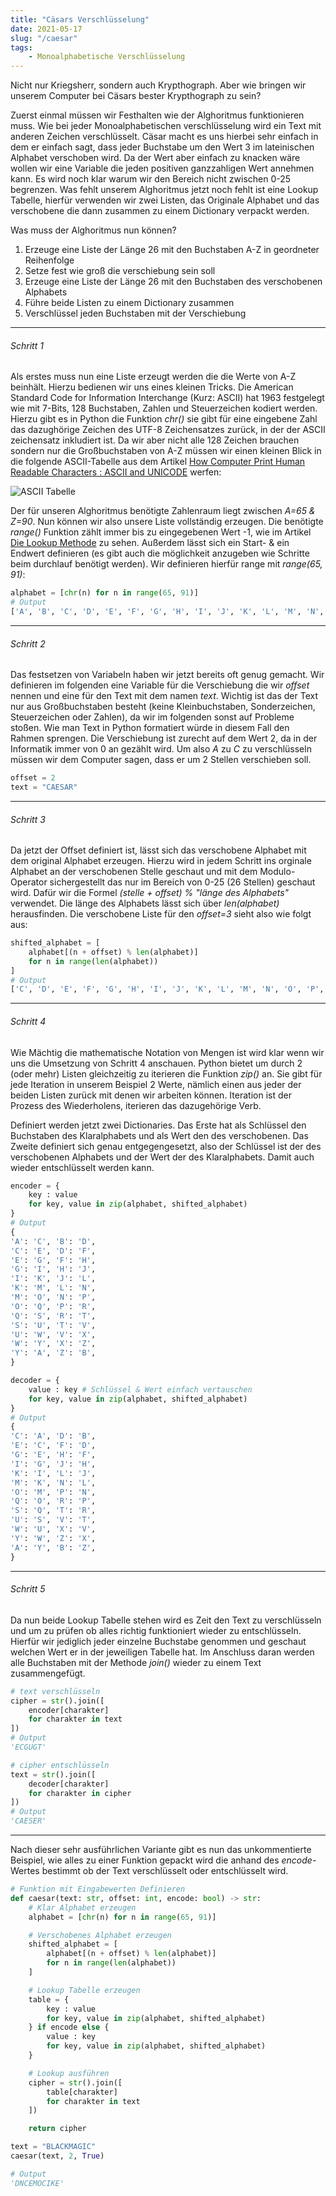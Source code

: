 ```yaml
---
title: "Cäsars Verschlüsselung"
date: 2021-05-17
slug: "/caesar"
tags:
	- Monoalphabetische Verschlüsselung
---
```


Nicht nur Kriegsherr, sondern auch Krypthograph. Aber wie bringen wir unserem Computer bei Cäsars bester Krypthograph zu sein? 

Zuerst einmal müssen wir Festhalten wie der Alghoritmus funktionieren muss. Wie bei jeder Monoalphabetischen verschlüsselung wird ein Text mit anderen Zeichen verschlüsselt. Cäsar macht es uns hierbei sehr einfach in dem er einfach sagt, dass jeder Buchstabe um den Wert 3 im lateinischen Alphabet verschoben wird. Da der Wert aber einfach zu knacken wäre wollen wir eine Variable die jeden positiven ganzzahligen Wert annehmen kann. Es wird noch klar warum wir den Bereich nicht zwischen 0-25 begrenzen. Was fehlt unserem Alghoritmus jetzt noch fehlt ist eine Lookup Tabelle, hierfür verwenden wir zwei Listen, das Originale Alphabet und das verschobene die dann zusammen zu einem Dictionary verpackt werden.

Was muss der Alghoritmus nun können?
1. Erzeuge eine Liste der Länge 26 mit den Buchstaben A-Z in geordneter Reihenfolge
2. Setze fest wie groß die verschiebung sein soll
3. Erzeuge eine Liste der Länge 26 mit den Buchstaben des verschobenen Alphabets
4. Führe beide Listen zu einem Dictionary zusammen
5. Verschlüssel jeden Buchstaben mit der Verschiebung

***
###### Schritt 1
Als erstes muss nun eine Liste erzeugt werden die die Werte von A-Z beinhält. Hierzu bedienen wir uns eines kleinen Tricks. Die American Standard Code for Information Interchange (Kurz: ASCII) hat 1963 festgelegt wie mit 7-Bits, 128 Buchstaben, Zahlen und Steuerzeichen kodiert werden. Hierzu gibt es in Python die Funktion *chr()* sie gibt für eine eingebene Zahl das dazughörige Zeichen des UTF-8 Zeichensatzes zurück, in der der ASCII zeichensatz inkludiert ist. Da wir aber nicht alle 128 Zeichen brauchen sondern nur die Großbuchstaben von A-Z müssen wir einen kleinen Blick in die folgende ASCII-Tabelle aus dem Artikel [How Computer Print Human Readable Characters : ASCII and UNICODE](https://medium.com/@mittaltanya1999/ascii-and-unicode-9627fdcfabd6) werfen:

![ASCII Tabelle](./ascii-table.jpeg)

Der für unseren Alghoritmus benötigte Zahlenraum liegt zwischen *A=65 & Z=90*. Nun können wir also unsere Liste vollständig erzeugen. Die benötigte *range()* Funktion zählt immer bis zu eingegebenen Wert -1, wie im Artikel [Die Lookup Methode](https://krypticstorys.gatsbyjs.io/lookup) zu sehen. Außerdem lässt sich ein Start- & ein Endwert definieren (es gibt auch die möglichkeit anzugeben wie Schritte beim durchlauf benötigt werden). Wir definieren hierfür range mit *range(65, 91)*:

```python
alphabet = [chr(n) for n in range(65, 91)]
# Output
['A', 'B', 'C', 'D', 'E', 'F', 'G', 'H', 'I', 'J', 'K', 'L', 'M', 'N', 'O', 'P', 'Q', 'R', 'S', 'T', 'U', 'V', 'W', 'X', 'Y', 'Z']
```
***
###### Schritt 2
Das festsetzen von Variabeln haben wir jetzt bereits oft genug gemacht. Wir definieren im folgenden eine Variable für die Verschiebung die wir *offset* nennen und eine für den Text mit dem namen *text*. Wichtig ist das der Text nur aus Großbuchstaben besteht (keine Kleinbuchstaben, Sonderzeichen, Steuerzeichen oder Zahlen), da wir im folgenden sonst auf Probleme stoßen. Wie man Text in Python formatiert würde in diesem Fall den Rahmen sprengen. Die Verschiebung ist zurecht auf dem Wert 2, da in der Informatik immer von 0 an gezählt wird. Um also *A* zu *C* zu verschlüsseln müssen wir dem Computer sagen, dass er um 2 Stellen verschieben soll.

```python
offset = 2
text = "CAESAR"
``` 
***
###### Schritt 3
Da jetzt der Offset definiert ist, lässt sich das verschobene Alphabet mit dem original Alphabet erzeugen. Hierzu wird in jedem Schritt ins orginale Alphabet an der verschobenen Stelle geschaut und mit dem Modulo-Operator sichergestellt das nur im Bereich von 0-25 (26 Stellen) geschaut wird. Dafür wir die Formel *(stelle + offset) % "länge des Alphabets"* verwendet. Die länge des Alphabets lässt sich über *len(alphabet)* herausfinden. Die verschobene Liste für den *offset=3* sieht also wie folgt aus:

```python
shifted_alphabet = [
	alphabet[(n + offset) % len(alphabet)]
	for n in range(len(alphabet))
]
# Output
['C', 'D', 'E', 'F', 'G', 'H', 'I', 'J', 'K', 'L', 'M', 'N', 'O', 'P', 'Q', 'R', 'S', 'T', 'U', 'V', 'W', 'X', 'Y', 'Z', 'A', 'B']
``` 
***
###### Schritt 4
Wie Mächtig die mathematische Notation von Mengen ist wird klar wenn wir uns die Umsetzung von Schritt 4 anschauen. Python bietet um durch 2 (oder mehr) Listen gleichzeitig zu iterieren die Funktion *zip()* an. Sie gibt für jede Iteration in unserem Beispiel 2 Werte, nämlich einen aus jeder der beiden Listen zurück mit denen wir arbeiten können. Iteration ist der Prozess des Wiederholens, iterieren das dazugehörige Verb.

Definiert werden jetzt zwei Dictionaries. Das Erste hat als Schlüssel den Buchstaben des Klaralphabets und als Wert den des verschobenen. Das Zweite definiert sich genau entgegengesetzt, also der Schlüssel ist der des verschobenen Alphabets und der Wert der des Klaralphabets. Damit auch wieder entschlüsselt werden kann.

```python
encoder = {
	key : value
	for key, value in zip(alphabet, shifted_alphabet)
}
# Output
{
'A': 'C', 'B': 'D',
'C': 'E', 'D': 'F',
'E': 'G', 'F': 'H',
'G': 'I', 'H': 'J',
'I': 'K', 'J': 'L',
'K': 'M', 'L': 'N',
'M': 'O', 'N': 'P',
'O': 'Q', 'P': 'R',
'Q': 'S', 'R': 'T',
'S': 'U', 'T': 'V',
'U': 'W', 'V': 'X',
'W': 'Y', 'X': 'Z',
'Y': 'A', 'Z': 'B',
}

decoder = {
	value : key # Schlüssel & Wert einfach vertauschen
	for key, value in zip(alphabet, shifted_alphabet)
}
# Output
{
'C': 'A', 'D': 'B',
'E': 'C', 'F': 'D',
'G': 'E', 'H': 'F',
'I': 'G', 'J': 'H',
'K': 'I', 'L': 'J',
'M': 'K', 'N': 'L',
'O': 'M', 'P': 'N',
'Q': 'O', 'R': 'P',
'S': 'Q', 'T': 'R',
'U': 'S', 'V': 'T',
'W': 'U', 'X': 'V',
'Y': 'W', 'Z': 'X',
'A': 'Y', 'B': 'Z',
}
```
***
###### Schritt 5
Da nun beide Lookup Tabelle stehen wird es Zeit den Text zu verschlüsseln und um zu prüfen ob alles richtig funktioniert wieder zu entschlüsseln. Hierfür wir jediglich jeder einzelne Buchstabe genommen und geschaut welchen Wert er in der jeweiligen Tabelle hat. Im Anschluss daran werden alle Buchstaben mit der Methode *join()* wieder zu einem Text zusammengefügt.

```python
# text verschlüsseln
cipher = str().join([
	encoder[charakter]
	for charakter in text
])
# Output
'ECGUGT'

# cipher entschlüsseln
text = str().join([
	decoder[charakter]
	for charakter in cipher
])
# Output
'CAESER'
```
***
Nach dieser sehr ausführlichen Variante gibt es nun das unkommentierte Beispiel, wie alles zu einer Funktion gepackt wird die anhand des *encode*-Wertes bestimmt ob der Text verschlüsselt oder entschlüsselt wird.
```python
# Funktion mit Eingabewerten Definieren
def caesar(text: str, offset: int, encode: bool) -> str:
	# Klar Alphabet erzeugen 
	alphabet = [chr(n) for n in range(65, 91)]

	# Verschobenes Alphabet erzeugen
	shifted_alphabet = [
		alphabet[(n + offset) % len(alphabet)]
		for n in range(len(alphabet))
	]

	# Lookup Tabelle erzeugen
	table = {
		key : value
		for key, value in zip(alphabet, shifted_alphabet)
	} if encode else {
		value : key 
		for key, value in zip(alphabet, shifted_alphabet)
	}

	# Lookup ausführen
	cipher = str().join([
		table[charakter]
		for charakter in text
	])

	return cipher

text = "BLACKMAGIC"
caesar(text, 2, True)

# Output
'DNCEMOCIKE'

``` 